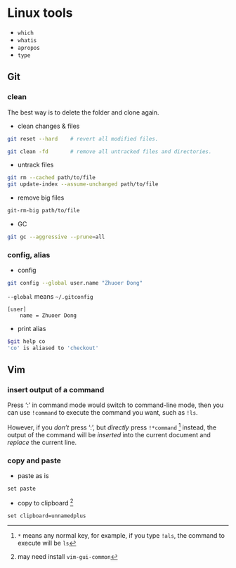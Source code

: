 # Linux tools

- `which`
- `whatis` 
- `apropos`
- `type`






## Git



### clean 

The best way is to delete the folder and clone again.

- clean changes & files

```bash
git reset --hard	# revert all modified files.

git clean -fd		# remove all untracked files and directories.
```

- untrack files

```bash
git rm --cached path/to/file
git update-index --assume-unchanged path/to/file
```

- remove big files

```bash
git-rm-big path/to/file
```

- GC

```bash
git gc --aggressive --prune=all
```



### config, alias

- config

```bash
git config --global user.name "Zhuoer Dong"
```

`--global` means `~/.gitconfig`

```
[user]
	name = Zhuoer Dong
```



- print alias

```bash
$git help co
'co' is aliased to 'checkout'
```






## Vim 



### insert output of a command

Press ':' in command mode would switch to command-line mode, then you can use `!command` to execute the command you want, such as `!ls`.

However, if you _don't_ press ':', but _directly_ press `!*command` ^[`*` means any normal key, for example, if you type `!als`, the command to execute will be `ls`] instead, the output of the command will be _inserted_ into the current document and _replace_ the current line.



### copy and paste

- paste as is

```
set paste
```

- copy to clipboard ^[may need install `vim-gui-common`]

```
set clipboard=unnamedplus
```










